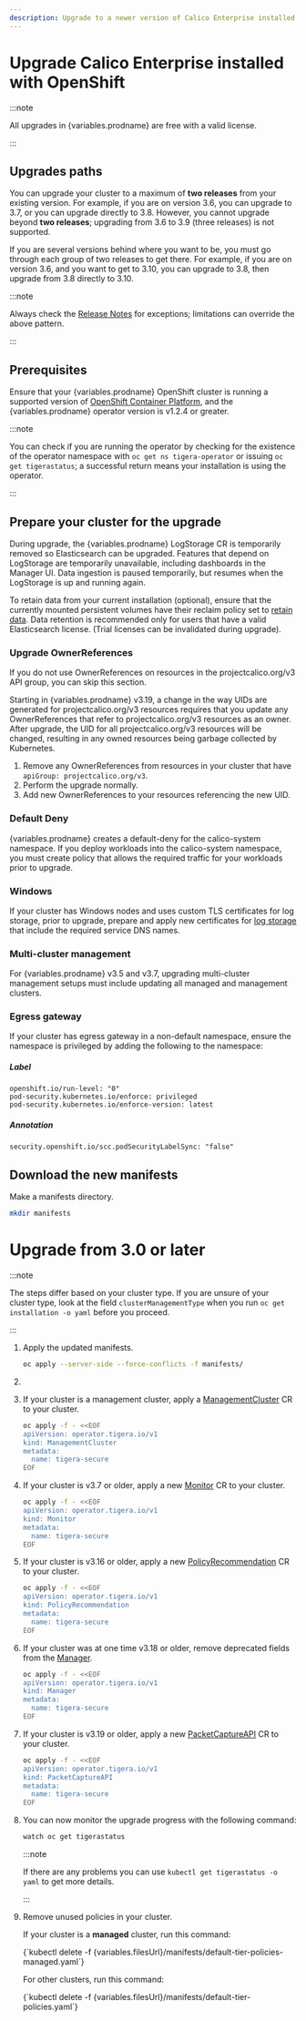 ```yaml
---
description: Upgrade to a newer version of Calico Enterprise installed with OpenShift.
---
```




# Upgrade Calico Enterprise installed with OpenShift

:::note

All upgrades in {variables.prodname} are free with a valid license.

:::

## Upgrades paths

You can upgrade your cluster to a maximum of **two releases** from your existing version. For example, if you are on version 3.6, you can upgrade to 3.7, or you can upgrade directly to 3.8. However, you cannot upgrade beyond **two releases**; upgrading from 3.6 to 3.9 (three releases) is not supported.

If you are several versions behind where you want to be, you must go through each group of two releases to get there. For example, if you are on version 3.6, and you want to get to 3.10, you can upgrade to 3.8, then upgrade from 3.8 directly to 3.10.

:::note

Always check the [Release Notes](../../../release-notes/index.mdx) for exceptions; limitations can override the above pattern.

:::

## Prerequisites

Ensure that your {variables.prodname} OpenShift cluster is running a supported version of [OpenShift Container Platform](../../compatibility.mdx#openshift), and the {variables.prodname} operator version is v1.2.4 or greater.

:::note

You can check if you are running the operator by checking for the existence of the operator namespace
with `oc get ns tigera-operator` or issuing `oc get tigerastatus`; a successful return means your installation is
using the operator.

:::

## Prepare your cluster for the upgrade

During upgrade, the {variables.prodname} LogStorage CR is temporarily removed so Elasticsearch can be upgraded. Features
that depend on LogStorage are temporarily unavailable, including dashboards in the Manager UI. Data ingestion is paused
temporarily, but resumes when the LogStorage is up and running again.

To retain data from your current installation (optional), ensure that the currently mounted persistent volumes
have their reclaim policy set to [retain data](https://kubernetes.io/docs/tasks/administer-cluster/change-pv-reclaim-policy/).
Data retention is recommended only for users that have a valid Elasticsearch license. (Trial licenses can be invalidated
during upgrade).

### Upgrade OwnerReferences

If you do not use OwnerReferences on resources in the projectcalico.org/v3 API group, you can skip this section.

Starting in {variables.prodname} v3.19, a change in the way UIDs are generated for projectcalico.org/v3 resources requires that you update any OwnerReferences
that refer to projectcalico.org/v3 resources as an owner. After upgrade, the UID for all projectcalico.org/v3 resources will be changed, resulting in any
owned resources being garbage collected by Kubernetes.

1. Remove any OwnerReferences from resources in your cluster that have `apiGroup: projectcalico.org/v3`.
1. Perform the upgrade normally.
1. Add new OwnerReferences to your resources referencing the new UID.

### Default Deny

{variables.prodname} creates a default-deny for the calico-system namespace. If you deploy workloads into the calico-system namespace, you must create policy that allows the required traffic for your workloads prior to upgrade.

### Windows

If your cluster has Windows nodes and uses custom TLS certificates for log storage, prior to upgrade, prepare and apply new certificates for [log storage](../../../operations/comms/log-storage-tls.mdx) that include the required service DNS names.

### Multi-cluster management

For {variables.prodname} v3.5 and v3.7, upgrading multi-cluster management setups must include updating all managed and management clusters.

### Egress gateway

If your cluster has egress gateway in a non-default namespace, ensure the namespace is privileged by adding the following to the namespace:

##### Label
```
openshift.io/run-level: "0"
pod-security.kubernetes.io/enforce: privileged
pod-security.kubernetes.io/enforce-version: latest
```
##### Annotation
```
security.openshift.io/scc.podSecurityLabelSync: "false"
```

## Download the new manifests

Make a manifests directory.

```bash
mkdir manifests
```

<InstallOpenShiftManifests upgradeFrom='Enterprise' />

# Upgrade from 3.0 or later

:::note

The steps differ based on your cluster type. If you are unsure of your cluster type, look at the field `clusterManagementType` when you run `oc get installation -o yaml` before you proceed.

:::

1. Apply the updated manifests.

   ```bash
   oc apply --server-side --force-conflicts -f manifests/
   ```

1. <OpenShiftPrometheusOperator operation='upgrade' />

1. If your cluster is a management cluster, apply a [ManagementCluster](../../../reference/installation/api.mdx#operator.tigera.io/v1.ManagementCluster)
   CR to your cluster.

   ```bash
   oc apply -f - <<EOF
   apiVersion: operator.tigera.io/v1
   kind: ManagementCluster
   metadata:
     name: tigera-secure
   EOF
   ```

1. If your cluster is v3.7 or older, apply a new [Monitor](../../../reference/installation/api.mdx#operator.tigera.io/v1.Monitor)
   CR to your cluster.

   ```bash
   oc apply -f - <<EOF
   apiVersion: operator.tigera.io/v1
   kind: Monitor
   metadata:
     name: tigera-secure
   EOF
   ```

1. If your cluster is v3.16 or older, apply a new [PolicyRecommendation](../../../reference/installation/api.mdx#operator.tigera.io/v1.PolicyRecommendation)
   CR to your cluster.

   ```bash
   oc apply -f - <<EOF
   apiVersion: operator.tigera.io/v1
   kind: PolicyRecommendation
   metadata:
     name: tigera-secure
   EOF
   ```

1. If your cluster was at one time v3.18 or older, remove deprecated fields from the [Manager](../../../reference/installation/api.mdx#operator.tigera.io/v1.Manager).

   ```bash
   oc apply -f - <<EOF
   apiVersion: operator.tigera.io/v1
   kind: Manager
   metadata:
     name: tigera-secure
   EOF
   ```

1. If your cluster is v3.19 or older, apply a new [PacketCaptureAPI](../../../reference/installation/api.mdx#operator.tigera.io/v1.PacketCaptureAPI)
    CR to your cluster.

   ```bash
   oc apply -f - <<EOF
   apiVersion: operator.tigera.io/v1
   kind: PacketCaptureAPI
   metadata:
     name: tigera-secure
   EOF
   ```

1. You can now monitor the upgrade progress with the following command:

   ```bash
   watch oc get tigerastatus
   ```

   :::note

   If there are any problems you can use `kubectl get tigerastatus -o yaml` to get more details.

   :::

1. Remove unused policies in your cluster.

   If your cluster is a **managed** cluster, run this command:

   <CodeBlock language='bash'>
   {`kubectl delete -f {variables.filesUrl}/manifests/default-tier-policies-managed.yaml`}
   </CodeBlock>

   For other clusters, run this command:

   <CodeBlock language='bash'>
   {`kubectl delete -f {variables.filesUrl}/manifests/default-tier-policies.yaml`}
   </CodeBlock>
